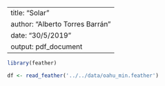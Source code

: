 ------
title: "Solar"
author: "Alberto Torres Barrán"
date: "30/5/2019"
output: pdf_document
---

```r
library(feather)
```


```r
df <- read_feather('../../data/oahu_min.feather')
```

